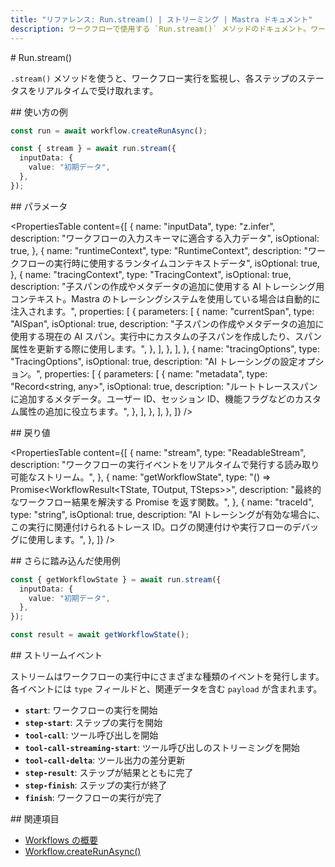 ```yaml
---
title: "リファレンス: Run.stream() | ストリーミング | Mastra ドキュメント"
description: ワークフローで使用する `Run.stream()` メソッドのドキュメント。ワークフロー実行をストリームとして監視できます。
---
```


<div id="runstream">
  # Run.stream()
</div>

`.stream()` メソッドを使うと、ワークフロー実行を監視し、各ステップのステータスをリアルタイムで受け取れます。

<div id="usage-example">
  ## 使い方の例
</div>

```typescript showLineNumbers copy
const run = await workflow.createRunAsync();

const { stream } = await run.stream({
  inputData: {
    value: "初期データ",
  },
});
```


<div id="parameters">
  ## パラメータ
</div>

<PropertiesTable
  content={[
    {
      name: "inputData",
      type: "z.infer<TInput>",
      description: "ワークフローの入力スキーマに適合する入力データ",
      isOptional: true,
    },
    {
      name: "runtimeContext",
      type: "RuntimeContext",
      description: "ワークフローの実行時に使用するランタイムコンテキストデータ",
      isOptional: true,
    },
    {
      name: "tracingContext",
      type: "TracingContext",
      isOptional: true,
      description:
        "子スパンの作成やメタデータの追加に使用する AI トレーシング用コンテキスト。Mastra のトレーシングシステムを使用している場合は自動的に注入されます。",
      properties: [
        {
          parameters: [
            {
              name: "currentSpan",
              type: "AISpan",
              isOptional: true,
              description:
                "子スパンの作成やメタデータの追加に使用する現在の AI スパン。実行中にカスタムの子スパンを作成したり、スパン属性を更新する際に使用します。",
            },
          ],
        },
      ],
    },
    {
      name: "tracingOptions",
      type: "TracingOptions",
      isOptional: true,
      description: "AI トレーシングの設定オプション。",
      properties: [
        {
          parameters: [
            {
              name: "metadata",
              type: "Record<string, any>",
              isOptional: true,
              description:
                "ルートトレーススパンに追加するメタデータ。ユーザー ID、セッション ID、機能フラグなどのカスタム属性の追加に役立ちます。",
            },
          ],
        },
      ],
    },
  ]}
/>

<div id="returns">
  ## 戻り値
</div>

<PropertiesTable
  content={[
    {
      name: "stream",
      type: "ReadableStream<StreamEvent>",
      description:
        "ワークフローの実行イベントをリアルタイムで発行する読み取り可能なストリーム。",
    },
    {
      name: "getWorkflowState",
      type: "() => Promise<WorkflowResult<TState, TOutput, TSteps>>",
      description:
        "最終的なワークフロー結果を解決する Promise を返す関数。",
    },
    {
      name: "traceId",
      type: "string",
      isOptional: true,
      description:
        "AI トレーシングが有効な場合に、この実行に関連付けられるトレース ID。ログの関連付けや実行フローのデバッグに使用します。",
    },
  ]}
/>

<div id="extended-usage-example">
  ## さらに踏み込んだ使用例
</div>

```typescript showLineNumbers copy
const { getWorkflowState } = await run.stream({
  inputData: {
    value: "初期データ",
  },
});

const result = await getWorkflowState();
```


<div id="stream-events">
  ## ストリームイベント
</div>

ストリームはワークフローの実行中にさまざまな種類のイベントを発行します。各イベントには `type` フィールドと、関連データを含む `payload` が含まれます。

- **`start`**: ワークフローの実行を開始
- **`step-start`**: ステップの実行を開始
- **`tool-call`**: ツール呼び出しを開始
- **`tool-call-streaming-start`**: ツール呼び出しのストリーミングを開始
- **`tool-call-delta`**: ツール出力の差分更新
- **`step-result`**: ステップが結果とともに完了
- **`step-finish`**: ステップの実行が終了
- **`finish`**: ワークフローの実行が完了

<div id="related">
  ## 関連項目
</div>

- [Workflows の概要](/docs/workflows/overview#running-workflows)
- [Workflow.createRunAsync()](/reference/workflows/workflow-methods/create-run)